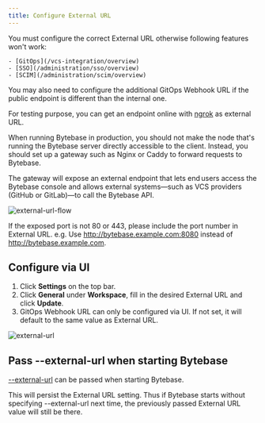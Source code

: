 ```yaml
---
title: Configure External URL
---
```


<Warning>

You must configure the correct External URL otherwise following features won't work:

    - [GitOps](/vcs-integration/overview)
    - [SSO](/administration/sso/overview)
    - [SCIM](/administration/scim/overview)

You may also need to configure the additional GitOps Webhook URL if the public endpoint is different
than the internal one.

</Warning>

For testing purpose, you can get an endpoint online with [ngrok](https://dashboard.ngrok.com/get-started/setup/macos) as external URL.

When running Bytebase in production, you should not make the node that's running the Bytebase server directly accessible to the client. Instead, you should set up a gateway such as Nginx or Caddy to forward requests to Bytebase.

The gateway will expose an external endpoint that lets end users access the Bytebase console and allows external systems—such as VCS providers (GitHub or GitLab)—to call the Bytebase API.

![external-url-flow](/content/docs/get-started/install/external-url-flow.webp)

<Note>

If the exposed port is not 80 or 443, please include the port number in External URL. e.g. Use http://bytebase.example.com:8080 instead of http://bytebase.example.com.

</Note>

## Configure via UI

1. Click **Settings** on the top bar.
1. Click **General** under **Workspace**, fill in the desired External URL and click **Update**.
1. GitOps Webhook URL can only be configured via UI. If not set, it will default to the same value as External URL.

![external-url](/content/docs/get-started/install/external-url.webp)

## Pass --external-url when starting Bytebase

[--external-url](/reference/command-line#--external-url-string) can be passed when starting Bytebase.

<Note>

This will persist the External URL setting. Thus if Bytebase starts without specifying --external-url
next time, the previously passed External URL value will still be there.

</Note>
